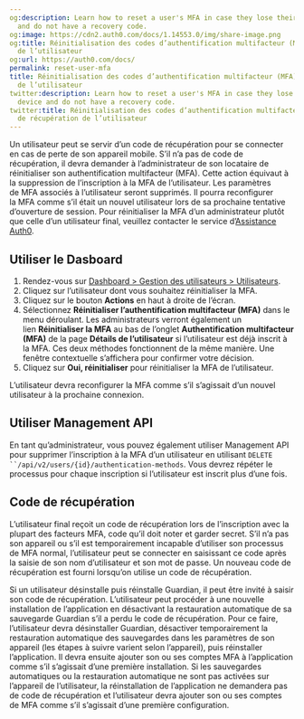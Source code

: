 ```yaml
---
og:description: Learn how to reset a user's MFA in case they lose their mobile device
  and do not have a recovery code.
og:image: https://cdn2.auth0.com/docs/1.14553.0/img/share-image.png
og:title: Réinitialisation des codes d’authentification multifacteur (MFA) et de récupération
  de l’utilisateur
og:url: https://auth0.com/docs/
permalink: reset-user-mfa
title: Réinitialisation des codes d’authentification multifacteur (MFA) et de récupération
  de l’utilisateur
twitter:description: Learn how to reset a user's MFA in case they lose their mobile
  device and do not have a recovery code.
twitter:title: Réinitialisation des codes d’authentification multifacteur (MFA) et
  de récupération de l’utilisateur
---
```


Un utilisateur peut se servir d’un code de récupération pour se connecter en cas de perte de son appareil mobile. S’il n’a pas de code de récupération, il devra demander à l’administrateur de son locataire de réinitialiser son authentification multifacteur (MFA). Cette action équivaut à la suppression de l’inscription à la MFA de l’utilisateur. Les paramètres de MFA associés à l’utilisateur seront supprimés. Il pourra reconfigurer la MFA comme s’il était un nouvel utilisateur lors de sa prochaine tentative d’ouverture de session. Pour réinitialiser la MFA d’un administrateur plutôt que celle d’un utilisateur final, veuillez contacter le service d’[Assistance Auth0](/support).

## Utiliser le Dasboard

1. Rendez-vous sur [Dashboard > Gestion des utilisateurs > Utilisateurs](%24%7Bmanage_url%7D/#/users).
2. Cliquez sur l’utilisateur dont vous souhaitez réinitialiser la MFA.
3. Cliquez sur le bouton **Actions** en haut à droite de l’écran.
4. Sélectionnez **Réinitialiser l’authentification multifacteur (MFA)** dans le menu déroulant. Les administrateurs verront également un lien **Réinitialiser la MFA** au bas de l’onglet **Authentification multifacteur (MFA)** de la page **Détails de l’utilisateur** si l’utilisateur est déjà inscrit à la MFA. Ces deux méthodes fonctionnent de la même manière. Une fenêtre contextuelle s’affichera pour confirmer votre décision.
5. Cliquez sur **Oui, réinitialiser** pour réinitialiser la MFA de l’utilisateur.

L’utilisateur devra reconfigurer la MFA comme s’il s’agissait d’un nouvel utilisateur à la prochaine connexion.

## Utiliser Management API

En tant qu’administrateur, vous pouvez également utiliser Management API pour supprimer l’inscription à la MFA d’un utilisateur en utilisant `DELETE ``/api/v2/users/{id}/authentication-methods`. Vous devrez répéter le processus pour chaque inscription si l’utilisateur est inscrit plus d’une fois.

## Code de récupération

L’utilisateur final reçoit un code de récupération lors de l’inscription avec la plupart des facteurs MFA, code qu’il doit noter et garder secret. S’il n’a pas son appareil ou s’il est temporairement incapable d’utiliser son processus de MFA normal, l’utilisateur peut se connecter en saisissant ce code après la saisie de son nom d’utilisateur et son mot de passe. Un nouveau code de récupération est fourni lorsqu’on utilise un code de récupération.

Si un utilisateur désinstalle puis réinstalle Guardian, il peut être invité à saisir son code de récupération. L’utilisateur peut procéder à une nouvelle installation de l’application en désactivant la restauration automatique de sa sauvegarde Guardian s’il a perdu le code de récupération. Pour ce faire, l’utilisateur devra désinstaller Guardian, désactiver temporairement la restauration automatique des sauvegardes dans les paramètres de son appareil (les étapes à suivre varient selon l’appareil), puis réinstaller l’application. Il devra ensuite ajouter son ou ses comptes MFA à l’application comme s’il s’agissait d’une première installation. Si les sauvegardes automatiques ou la restauration automatique ne sont pas activées sur l’appareil de l’utilisateur, la réinstallation de l’application ne demandera pas de code de récupération et l’utilisateur devra ajouter son ou ses comptes de MFA comme s’il s’agissait d’une première configuration.